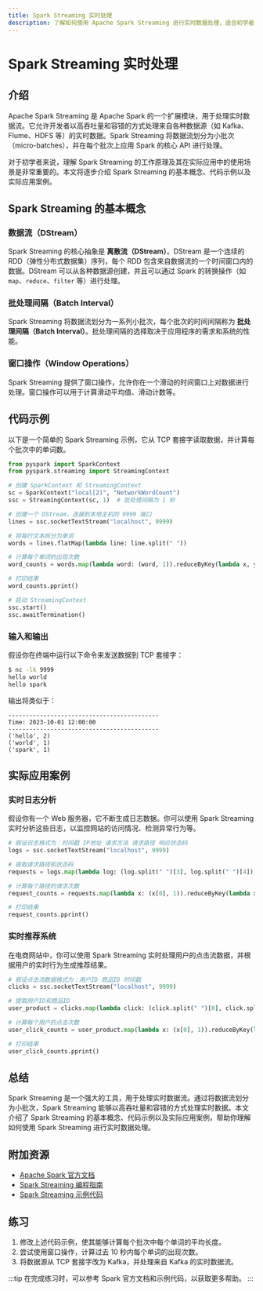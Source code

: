 ```yaml
---
title: Spark Streaming 实时处理
description: 了解如何使用 Apache Spark Streaming 进行实时数据处理，适合初学者的全面指南。
---
```


# Spark Streaming 实时处理

## 介绍

Apache Spark Streaming 是 Apache Spark 的一个扩展模块，用于处理实时数据流。它允许开发者以高吞吐量和容错的方式处理来自各种数据源（如 Kafka、Flume、HDFS 等）的实时数据。Spark Streaming 将数据流划分为小批次（micro-batches），并在每个批次上应用 Spark 的核心 API 进行处理。

对于初学者来说，理解 Spark Streaming 的工作原理及其在实际应用中的使用场景是非常重要的。本文将逐步介绍 Spark Streaming 的基本概念、代码示例以及实际应用案例。

## Spark Streaming 的基本概念

### 数据流（DStream）

Spark Streaming 的核心抽象是 **离散流（DStream）**。DStream 是一个连续的 RDD（弹性分布式数据集）序列，每个 RDD 包含来自数据流的一个时间窗口内的数据。DStream 可以从各种数据源创建，并且可以通过 Spark 的转换操作（如 `map`、`reduce`、`filter` 等）进行处理。

### 批处理间隔（Batch Interval）

Spark Streaming 将数据流划分为一系列小批次，每个批次的时间间隔称为 **批处理间隔（Batch Interval）**。批处理间隔的选择取决于应用程序的需求和系统的性能。

### 窗口操作（Window Operations）

Spark Streaming 提供了窗口操作，允许你在一个滑动的时间窗口上对数据进行处理。窗口操作可以用于计算滑动平均值、滑动计数等。

## 代码示例

以下是一个简单的 Spark Streaming 示例，它从 TCP 套接字读取数据，并计算每个批次中的单词数。

```python
from pyspark import SparkContext
from pyspark.streaming import StreamingContext

# 创建 SparkContext 和 StreamingContext
sc = SparkContext("local[2]", "NetworkWordCount")
ssc = StreamingContext(sc, 1)  # 批处理间隔为 1 秒

# 创建一个 DStream，连接到本地主机的 9999 端口
lines = ssc.socketTextStream("localhost", 9999)

# 将每行文本拆分为单词
words = lines.flatMap(lambda line: line.split(" "))

# 计算每个单词的出现次数
word_counts = words.map(lambda word: (word, 1)).reduceByKey(lambda x, y: x + y)

# 打印结果
word_counts.pprint()

# 启动 StreamingContext
ssc.start()
ssc.awaitTermination()
```

### 输入和输出

假设你在终端中运行以下命令来发送数据到 TCP 套接字：

```bash
$ nc -lk 9999
hello world
hello spark
```

输出将类似于：

```
-------------------------------------------
Time: 2023-10-01 12:00:00
-------------------------------------------
('hello', 2)
('world', 1)
('spark', 1)
```

## 实际应用案例

### 实时日志分析

假设你有一个 Web 服务器，它不断生成日志数据。你可以使用 Spark Streaming 实时分析这些日志，以监控网站的访问情况、检测异常行为等。

```python
# 假设日志格式为：时间戳 IP地址 请求方法 请求路径 响应状态码
logs = ssc.socketTextStream("localhost", 9999)

# 提取请求路径和状态码
requests = logs.map(lambda log: (log.split(" ")[3], log.split(" ")[4]))

# 计算每个路径的请求次数
request_counts = requests.map(lambda x: (x[0], 1)).reduceByKey(lambda x, y: x + y)

# 打印结果
request_counts.pprint()
```

### 实时推荐系统

在电商网站中，你可以使用 Spark Streaming 实时处理用户的点击流数据，并根据用户的实时行为生成推荐结果。

```python
# 假设点击流数据格式为：用户ID 商品ID 时间戳
clicks = ssc.socketTextStream("localhost", 9999)

# 提取用户ID和商品ID
user_product = clicks.map(lambda click: (click.split(" ")[0], click.split(" ")[1]))

# 计算每个用户的点击次数
user_click_counts = user_product.map(lambda x: (x[0], 1)).reduceByKey(lambda x, y: x + y)

# 打印结果
user_click_counts.pprint()
```

## 总结

Spark Streaming 是一个强大的工具，用于处理实时数据流。通过将数据流划分为小批次，Spark Streaming 能够以高吞吐量和容错的方式处理实时数据。本文介绍了 Spark Streaming 的基本概念、代码示例以及实际应用案例，帮助你理解如何使用 Spark Streaming 进行实时数据处理。

## 附加资源

- [Apache Spark 官方文档](https://spark.apache.org/docs/latest/streaming-programming-guide.html)
- [Spark Streaming 编程指南](https://spark.apache.org/docs/latest/streaming-programming-guide.html)
- [Spark Streaming 示例代码](https://github.com/apache/spark/tree/master/examples/src/main/python/streaming)

## 练习

1. 修改上述代码示例，使其能够计算每个批次中每个单词的平均长度。
2. 尝试使用窗口操作，计算过去 10 秒内每个单词的出现次数。
3. 将数据源从 TCP 套接字改为 Kafka，并处理来自 Kafka 的实时数据流。

:::tip
在完成练习时，可以参考 Spark 官方文档和示例代码，以获取更多帮助。
:::